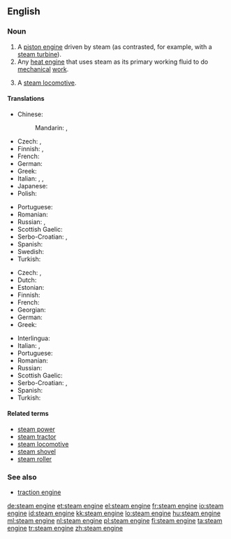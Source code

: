 ==English==

===Noun===
{{en-noun|head=[[steam]] [[engine]]}}

# A [[piston engine]] driven by steam (as contrasted, for example, with a [[steam turbine]]).
# Any [[heat engine]] that uses steam as its primary working fluid to do [[mechanical]] [[work]].
# {{context|British|lang=en}} A [[steam locomotive]].

====Translations====
{{trans-top|piston engine driven by steam}}
* Chinese:
*: Mandarin: {{t|cmn|蒸汽機|sc=Hani}}, {{t+|cmn|蒸汽机|tr=zhēngqìjī|sc=Hani}}
* Czech: {{t|cs|parní stroj|m}}, {{t|cs|parostroj|m}}
* Finnish: {{t+|fi|höyrykone}}, {{t|fi|mäntähöyrykone}}
* French: {{t+|fr|machine à vapeur|f}}
* German: {{t+|de|Dampfmaschine|f}}
* Greek: {{t+|el|ατμομηχανή|f|tr=atmomichaní|sc=Grek}}
* Italian: {{t|it|motore a vapore|m}}, {{t+|it|motrice|f}}, {{t|it|locomotiva a vapore|f}}
* Japanese: {{t+|ja|蒸気機関|tr=じょうききかん, jōki kikan|sc=Jpan}}
* Polish: {{t+|pl|maszyna|f}} {{t+|pl|parowy|alt=parowa}}
{{trans-mid}}
* Portuguese: {{t+|pt|máquina a vapor|f}}
* Romanian: {{t|ro|mașină cu abur|f}}
* Russian: {{t+|ru|паровая машина|f|tr=parovája mašína|sc=Cyrl}}, {{t+|ru|паровой двигатель|m|tr=parovój dvígatelʹ|sc=Cyrl}}
* Scottish Gaelic: {{t|gd|einnsean-smùide|m}}
* Serbo-Croatian: {{t|sh|parni stroj|m}}, {{t|sh|parni stapni stroj|m}}
* Spanish: {{t+|es|máquina de vapor|f}}
* Swedish: {{t+|sv|ångmaskin|c}}
* Turkish: {{t+|tr|buhar makinesi}}
{{trans-bottom}}

{{trans-top|any steam-driven heat engine}}
* Czech: {{t|cs|parní stroj|m}}, {{t|cs|parostroj|m}}
* Dutch: {{t+|nl|stoommachine|f}}
* Estonian: {{t|et|aurumasin}}
* Finnish: {{t+|fi|höyrykone}}
* French: {{t+|fr|machine à vapeur|f}}
* Georgian: {{t|ka|ორთქლის მანქანა|tr=ort'k'lis mank'ana|sc=Geor}}
* German: {{t+|de|Dampfmaschine|f}}
* Greek: {{t+|el|ατμομηχανή|f|tr=atmomichaní|sc=Grek}}
{{trans-mid}}
* Interlingua: {{t|ia|machina de vapor}}
* Italian: {{t+|it|motrice|f}}, {{t|it|locomotiva a vapore|f}}
* Portuguese: {{t+|pt|máquina a vapor|f}}
* Romanian: {{t|ro|mașină cu abur}}
* Russian: {{t+|ru|паровая машина|f|tr=parovája mašína|sc=Cyrl}}
* Scottish Gaelic: {{t|gd|einnsean-smùide|m}}
* Serbo-Croatian: {{t|sh|parni stroj|m}}, {{t|sh|parostroj|m}}
* Spanish: {{t+|es|máquina de vapor|f}}
* Turkish: {{t+|tr|buhar makinesi}}
{{trans-bottom}}

{{trans-see|steam locomotive}}

====Related terms====
* [[steam power]]
* [[steam tractor]]
* [[steam locomotive]]
* [[steam shovel]]
* [[steam roller]]

===See also===
* [[traction engine]]

[[de:steam engine]]
[[et:steam engine]]
[[el:steam engine]]
[[fr:steam engine]]
[[io:steam engine]]
[[id:steam engine]]
[[kk:steam engine]]
[[lo:steam engine]]
[[hu:steam engine]]
[[ml:steam engine]]
[[nl:steam engine]]
[[pl:steam engine]]
[[fi:steam engine]]
[[ta:steam engine]]
[[tr:steam engine]]
[[zh:steam engine]]